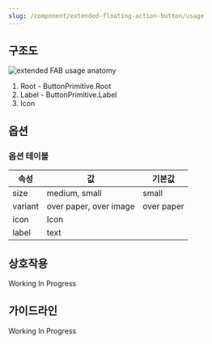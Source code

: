 ```yaml
---
slug: /component/extended-floating-action-button/usage
---
```


## 구조도

![extended FAB usage anatomy](./anatomy.png)

1. Root - ButtonPrimitive.Root
2. Label - ButtonPrimitive.Label
3. Icon

## 옵션

### 옵션 테이블

| 속성    | 값                     | 기본값     |
| ------- | ---------------------- | ---------- |
| size    | medium, small          | small      |
| variant | over paper, over image | over paper |
| icon    | Icon                   |            |
| label   | text                   |            |

## 상호작용

Working In Progress

## 가이드라인

Working In Progress
